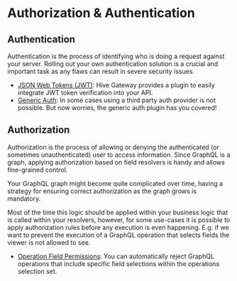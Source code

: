 
# Authorization & Authentication

## Authentication

Authentication is the process of identifying who is doing a request against your server. Rolling out
your own authentication solution is a crucial and important task as any flaws can result in severe
security issues.

- [JSON Web Tokens (JWT)](/docs/gateway/other-features/auth/jwt): Hive Gateway provides a plugin to
  easily integrate JWT token verification into your API.
- [Generic Auth](/docs/gateway/other-features/auth/generic-auth): In some cases using a third party
  auth provider is not possible. But now worries, the generic auth plugin has you covered!

## Authorization

Authorization is the process of allowing or denying the authenticated (or sometimes unauthenticated)
user to access information. Since GraphQL is a graph, applying authorization based on field
resolvers is handy and allows fine-grained control.

Your GraphQL graph might become quite complicated over time, having a strategy for ensuring correct
authorization as the graph grows is mandatory.

Most of the time this logic should be applied within your business logic that is called within your
resolvers, however, for some use-cases it is possible to apply authorization rules before any
execution is even happening. E.g. if we want to prevent the execution of a GraphQL operation that
selects fields the viewer is not allowed to see.

- [Operation Field Permissions](/docs/gateway/other-features/auth/operation-field-permissions): You
  can automatically reject GraphQL operations that include specific field selections within the
  operations selection set.
